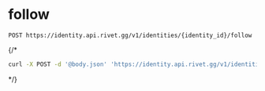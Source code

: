 # follow
```
POST https://identity.api.rivet.gg/v1/identities/{identity_id}/follow
```


{/*<RequestExample>
```bash curl
curl -X POST -d '@body.json' 'https://identity.api.rivet.gg/v1/identities/{identity_id}/follow'
```
</RequestExample>*/}
